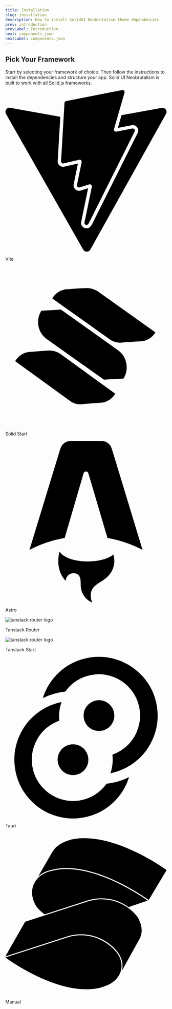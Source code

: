 ```yaml
---
title: Installation
slug: installation
description: How to install SolidUI Neobrutalism theme dependencies
prev: introduction
prevLabel: Introduction
next: components-json
nextLabel: components.json
---
```



## Pick Your Framework

Start by selecting your framework of choice. Then follow the instructions to install the dependencies and structure your app. Solid UI Neobrutalism is built to work with all Solid.js frameworks.

<div class="mt-8 grid gap-4 sm:grid-cols-2 sm:gap-6">
  <LinkedCard href="/docs/installation/vite">
    <svg role="img" viewBox="0 0 24 24" xmlns="http://www.w3.org/2000/svg">
      <title>Vite</title>
      <path d="m8.286 10.578.512-8.657a.306.306 0 0 1 .247-.282L17.377.006a.306.306 0 0 1 .353.385l-1.558 5.403a.306.306 0 0 0 .352.385l2.388-.46a.306.306 0 0 1 .332.438l-6.79 13.55-.123.19a.294.294 0 0 1-.252.14c-.177 0-.35-.152-.305-.369l1.095-5.301a.306.306 0 0 0-.388-.355l-1.433.435a.306.306 0 0 1-.389-.354l.69-3.375a.306.306 0 0 0-.37-.36l-2.32.536a.306.306 0 0 1-.374-.316zm14.976-7.926L17.284 3.74l-.544 1.887 2.077-.4a.8.8 0 0 1 .84.369.8.8 0 0 1 .034.783L12.9 19.93l-.013.025-.015.023-.122.19a.801.801 0 0 1-.672.37.826.826 0 0 1-.634-.302.8.8 0 0 1-.16-.67l1.029-4.981-1.12.34a.81.81 0 0 1-.86-.262.802.802 0 0 1-.165-.67l.63-3.08-2.027.468a.808.808 0 0 1-.768-.233.81.81 0 0 1-.217-.6l.389-6.57-7.44-1.33a.612.612 0 0 0-.64.906L11.58 23.691a.612.612 0 0 0 1.066-.004l11.26-20.135a.612.612 0 0 0-.644-.9z" />
    </svg>
    <p>Vite</p>
  </LinkedCard>
  <LinkedCard href="/docs/installation/solid-start">
    <svg
      data-hk="00000010210"
      width="500"
      height="500"
      viewBox="0 0 500 500"
      xmlns="http://www.w3.org/2000/svg"
      role="img"
    >
      <path d="M233.205 430.856L304.742 425.279C304.742 425.279 329.208 421.295 343.569 397.659L293.041 385.443L233.205 430.856Z" />
      <path d="M134.278 263.278C113.003 264.341 73.6443 268.059 73.6443 268.059L245.173 392.614L284.265 402.44L343.569 397.925L170.977 273.105C170.977 273.105 157.148 263.278 137.203 263.278C136.139 263.278 135.342 263.278 134.278 263.278Z" />
      <path d="M355.536 238.58L429.2 234.065C429.2 234.065 454.464 230.348 468.825 206.977L416.435 193.964L355.536 238.58Z" />
      <path d="M251.289 68.6128C229.217 69.4095 188.795 72.5964 188.795 72.5964L367.503 200.072L407.926 210.429L469.09 206.712L289.318 78.9702C289.318 78.9702 274.426 68.6128 253.417 68.6128C252.885 68.6128 252.087 68.6128 251.289 68.6128Z" />
      <path d="M31.0946 295.679C30.8287 295.945 30.8287 296.21 30.8287 296.475L77.8993 330.469L202.623 420.764C228.95 439.62 264.586 431.653 282.67 402.44L187.465 333.921L110.077 277.62C100.504 270.715 89.8663 267.528 79.2289 267.528C60.6134 267.528 42.2639 277.354 31.0946 295.679Z" />
      <path d="M147.043 99.9505C147.043 100.216 146.776 100.482 146.511 100.747L195.442 135.538L244.374 170.062L325.751 227.957C353.142 247.345 389.841 239.642 407.925 210.695L358.461 175.374L308.997 140.318L228.153 82.6881C218.047 75.5177 206.611 72.0652 195.442 72.0652C176.561 72.3308 158.212 81.8915 147.043 99.9505Z" />
      <path d="M112.471 139.255L175.497 208.305C178.423 212.289 181.614 216.006 185.337 219.193L308.199 354.105L369.364 350.387C387.448 321.439 380.002 282.135 352.611 262.748L271.234 204.852L222.568 170.328L173.636 135.538L112.471 139.255Z" />
      <path d="M111.939 140.052C94.1213 168.734 101.567 207.509 128.427 226.629L209.005 283.994L258.735 319.049L308.199 354.105C326.283 325.158 318.836 285.852 291.445 266.465L112.471 139.255C112.471 139.521 112.204 139.787 111.939 140.052Z" />
    </svg>
    <p>Solid Start</p>
  </LinkedCard>
  <LinkedCard href="/docs/installation/astro">
    <svg role="img" viewBox="0 0 24 24" xmlns="http://www.w3.org/2000/svg">
      <title>Astro</title>
      <path d="M16.074 16.86c-.72.616-2.157 1.035-3.812 1.035-2.032 0-3.735-.632-4.187-1.483-.161.488-.198 1.046-.198 1.402 0 0-.106 1.75 1.111 2.968 0-.632.513-1.145 1.145-1.145 1.083 0 1.082.945 1.081 1.712v.069c0 1.164.711 2.161 1.723 2.582a2.347 2.347 0 0 1-.236-1.029c0-1.11.652-1.523 1.41-2.003.602-.383 1.272-.807 1.733-1.66a3.129 3.129 0 0 0 .378-1.494 3.14 3.14 0 0 0-.148-.954zM15.551.6c.196.244.296.572.496 1.229l4.368 14.347a18.18 18.18 0 0 0-5.222-1.768L12.35 4.8a.37.37 0 0 0-.71.002l-2.81 9.603a18.175 18.175 0 0 0-5.245 1.771L7.974 1.827c.2-.656.3-.984.497-1.227a1.613 1.613 0 0 1 .654-.484C9.415 0 9.757 0 10.443 0h3.135c.686 0 1.03 0 1.32.117A1.614 1.614 0 0 1 15.55.6z" />
    </svg>
    <p>Astro</p>
  </LinkedCard>
  <LinkedCard href="/docs/installation/tanstack-router">
    <Image src={tanstackLogo} alt="tanstack router logo" class="size-10" />
    <p>Tanstack Router</p>
  </LinkedCard>
  <LinkedCard href="/docs/installation/tanstack-start">
    <Image src={tanstackLogo} alt="tanstack router logo" class="size-10" />
    <p>Tanstack Start</p>
  </LinkedCard>
  <LinkedCard href="/docs/installation/tauri">
    <svg role="img" viewBox="0 0 24 24" xmlns="http://www.w3.org/2000/svg">
      <title>Tauri</title>
      <path d="M15.657 17.282a8.7339 8.7339 0 0 0 3.0125-1.2251 8.728 8.728 0 0 0 3.2216-3.7452 8.7232 8.7232 0 0 0 .6717-4.8932 8.7247 8.7247 0 0 0-2.0931-4.474C19.3375 1.6857 17.8833.7753 16.264.3225a8.7358 8.7358 0 0 0-4.941.07 8.7318 8.7318 0 0 0-4.1117 2.7393 8.726 8.726 0 0 0-1.6336 2.9933 10.1908 10.1908 0 0 1 3.3484-.972 6.1356 6.1356 0 0 1 3.1666-2.2827 6.1387 6.1387 0 0 1 3.4721-.0492 6.1365 6.1365 0 0 1 2.9427 1.8425 6.1326 6.1326 0 0 1 1.4709 3.1439 6.1305 6.1305 0 0 1-.4721 3.4384 6.133 6.133 0 0 1-2.2638 2.6317 6.1312 6.1312 0 0 1-1.3123.6409c.0303.2471.046.4987.046.754a6.1166 6.1166 0 0 1-.3372 2.0094Zm-1.727-6.2691c1.263 0 2.2868-1.0234 2.2868-2.2857 0-1.2624-1.0238-2.2857-2.2868-2.2857s-2.2868 1.0233-2.2868 2.2857c0 1.2623 1.0238 2.2857 2.2868 2.2857ZM8.3665 6.7132a8.7342 8.7342 0 0 0-3.0365 1.23 8.7287 8.7287 0 0 0-3.2215 3.745 8.7235 8.7235 0 0 0-.6718 4.8932A8.7255 8.7255 0 0 0 3.53 21.0555a8.7318 8.7318 0 0 0 4.1877 2.6219 8.7364 8.7364 0 0 0 4.941-.0698 8.7326 8.7326 0 0 0 4.1117-2.7394 8.7258 8.7258 0 0 0 1.6363-3.0021 10.1905 10.1905 0 0 1-3.3497.9789 6.1569 6.1569 0 0 1-.2787.3596 6.1352 6.1352 0 0 1-2.8893 1.925 6.139 6.139 0 0 1-3.4721.0492 6.1363 6.1363 0 0 1-2.9427-1.8425 6.1317 6.1317 0 0 1-1.4709-3.1439 6.13 6.13 0 0 1 .472-3.4385 6.1338 6.1338 0 0 1 2.2639-2.6317 6.1372 6.1372 0 0 1 1.2865-.6318 6.1961 6.1961 0 0 1-.035-.6592c0-.7444.1327-1.458.376-2.118Zm1.6998 6.2738c-1.263 0-2.2868 1.0234-2.2868 2.2858 0 1.2623 1.0239 2.2856 2.2868 2.2856 1.263 0 2.2868-1.0233 2.2868-2.2856 0-1.2624-1.0238-2.2858-2.2868-2.2858Z" />
    </svg>
    <p>Tauri</p>
  </LinkedCard>
  <LinkedCard href="/docs/installation/manual">
    <svg role="img" viewBox="0 0 24 24" xmlns="http://www.w3.org/2000/svg">
      <title>Solid</title>
      <path d="M11.558.788A9.082 9.082 0 0 0 9.776.99l-.453.15c-.906.303-1.656.755-2.1 1.348l-.301.452-2.035 3.528c.426-.387.974-.698 1.643-.894h.001l.613-.154h.001a8.82 8.82 0 0 1 1.777-.206c2.916-.053 6.033 1.148 8.423 2.36 2.317 1.175 3.888 2.32 3.987 2.39L24 5.518c-.082-.06-1.66-1.21-3.991-2.386-2.393-1.206-5.521-2.396-8.45-2.343zM8.924 5.366a8.634 8.634 0 0 0-1.745.203l-.606.151c-1.278.376-2.095 1.16-2.43 2.108-.334.948-.188 2.065.487 3.116.33.43.747.813 1.216 1.147L12.328 10h.001a6.943 6.943 0 0 1 6.013 1.013l2.844-.963c-.17-.124-1.663-1.2-3.91-2.34-2.379-1.206-5.479-2.396-8.352-2.344zm5.435 4.497a6.791 6.791 0 0 0-1.984.283L2.94 13.189 0 18.334l9.276-2.992a6.945 6.945 0 0 1 7.408 2.314v.001c.695.903.89 1.906.66 2.808l2.572-4.63c.595-1.041.45-2.225-.302-3.429a6.792 6.792 0 0 0-5.255-2.543zm-3.031 5.341a6.787 6.787 0 0 0-2.006.283L.008 18.492c.175.131 2.02 1.498 4.687 2.768 2.797 1.332 6.37 2.467 9.468 1.712l.454-.152h.002c1.278-.376 2.134-1.162 2.487-2.09.353-.93.207-2.004-.541-2.978a6.791 6.791 0 0 0-5.237-2.548z" />
    </svg>
    <p>Manual</p>
  </LinkedCard>
</div>

